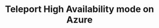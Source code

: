---
title: Teleport High Availability mode on Azure
description: How to configure Teleport in High Availability mode for Azure deployments.
h1: Running Teleport Enterprise in High Availability mode on Azure
---
